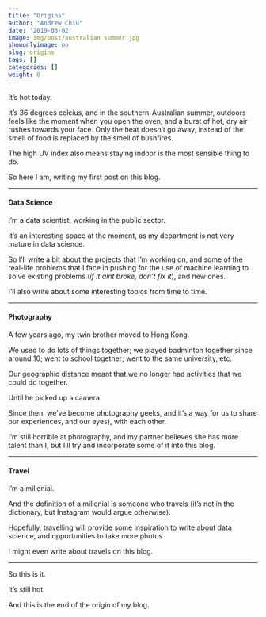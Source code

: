 ```yaml
---
title: "Origins"
author: "Andrew Chiu"
date: '2019-03-02'
image: img/post/australian summer.jpg
showonlyimage: no
slug: origins
tags: []
categories: []
weight: 0
---
```


It's hot today.

It's 36 degrees celcius, and in the southern-Australian summer,
outdoors feels like the moment when you open the oven,
and a burst of hot, dry air rushes towards your face. 
Only the heat doesn't go away, instead of the smell of food is replaced by the
smell of bushfires.

The high UV index also means staying indoor is the most sensible
thing to do.

So here I am, writing my first post on this blog.

-------------------------------------------------

#### Data Science

I'm a data scientist, working in the public sector.

It's an interesting space at the moment, 
as my department is not very mature in data science.

So I'll write a bit about the projects that I'm working on, 
and some of the real-life problems that I face in pushing for the use of
machine learning to solve existing problems (*if it aint broke, don't fix it*),
and new ones.

I'll also write about some interesting topics from time to time.

-------------------------------------------------

#### Photography

A few years ago, my twin brother moved to Hong Kong.

We used to do lots of things together; 
we played badminton together since around 10;
went to school together; went to the same university, etc.

Our geographic distance meant that we no longer had activities that we could do
together.

Until he picked up a camera.

Since then, we've become photography geeks, 
and it's a way for us to share our experiences, and our eyes), 
with each other.

I'm still horrible at photography, 
and my partner believes she has more talent than I, 
but I'll try and incorporate some of it into this blog.

--------------------------------------------------

#### Travel

I'm a millenial.

And the definition of a millenial is someone who travels 
(it's not in the dictionary, but Instagram would argue otherwise).

Hopefully, travelling will provide some inspiration to write about data science,
and opportunities to take more photos. 

I might even write about travels on this blog.

---------------------------------------------------

So this is it.

It's still hot.

And this is the end of the origin of my blog.